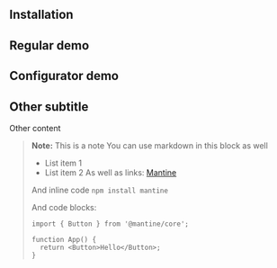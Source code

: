 
## Installation

<InstallScript packages="mantine-gantt-chart" />

## Regular demo

<Demo data={demos.usage} />

## Configurator demo

<Demo data={demos.configurator} />

## Other subtitle

Other content

> **Note:** This is a note
> You can use markdown in this block as well
>
> - List item 1
> - List item 2
>   As well as links: [Mantine](https://mantine.dev)
>
> And inline code `npm install mantine`
>
> And code blocks:
>
> ```tsx
> import { Button } from '@mantine/core';
>
> function App() {
>   return <Button>Hello</Button>;
> }
> ```
